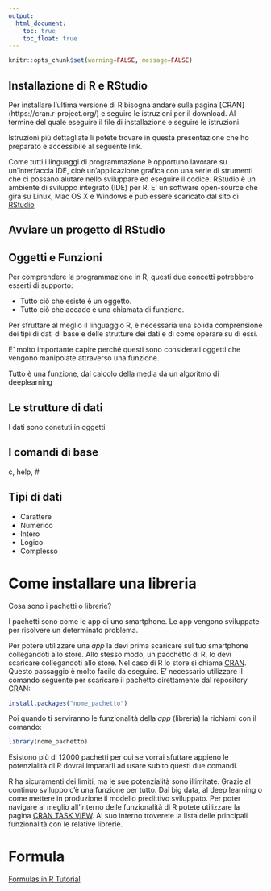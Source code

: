 ```yaml
---
output:
  html_document: 
    toc: true
    toc_float: true
---
```


```r
knitr::opts_chunk$set(warning=FALSE, message=FALSE)
```

<link rel="stylesheet" href="styles.css" type="text/css">

## Installazione di R e RStudio

Per installare l’ultima versione di R bisogna andare sulla pagina [CRAN] (https://cran.r-project.org/) e seguire le istruzioni per il download.
Al termine del quale eseguire il file di installazione e seguire le istruzioni.

Istruzioni più dettagliate li potete trovare in questa presentazione che ho preparato e accessibile al seguente link.

Come tutti i linguaggi di programmazione è opportuno lavorare su un’interfaccia IDE, cioè un’applicazione grafica con una serie di strumenti che ci possano aiutare nello sviluppare ed eseguire il codice. RStudio è un ambiente di sviluppo integrato (IDE) per R. E’ un software open-source che gira su Linux, Mac OS X e Windows e può essere scaricato dal sito di [RStudio](http://www.rstudio.com)

## Avviare un progetto di RStudio




## Oggetti e Funzioni

Per comprendere la programmazione in R, questi due concetti potrebbero esserti di supporto:

* Tutto ciò che esiste è un oggetto.
* Tutto ciò che accade è una chiamata di funzione.

Per sfruttare al meglio il linguaggio R, è necessaria una solida comprensione dei tipi di dati di base e delle strutture dei dati e di come operare su di essi.

E' molto importante capire perché questi sono considerati oggetti che vengono manipolate attraverso una funzione.

Tutto è una funzione, dal calcolo della media da un algoritmo di deeplearning




## Le strutture di dati

I dati sono conetuti in oggetti

## I comandi di base

c, help, #

## Tipi di dati

* Carattere
* Numerico
* Intero
* Logico
* Complesso


# Come installare una libreria

<link rel="stylesheet" href="styles.css" type="text/css">

Cosa sono i pachetti o librerie? 

I pachetti sono come le app di uno smartphone. Le app vengono sviluppate per risolvere un determinato problema.

Per potere utilizzare una *app* la devi prima scaricare sul tuo smartphone collegandoti allo store. Allo stesso modo,  un pacchetto di R, lo devi scaricare collegandoti allo store. Nel caso di R lo store si chiama [CRAN](https://cran.r-project.org/). Questo passaggio è molto facile da eseguire. E' necessario utilizzare il comando seguente per scaricare il pachetto direttamente dal repository CRAN:

```r
install.packages("nome_pachetto")
```

Poi quando ti serviranno le funzionalità della *app* (libreria) la richiami con il comando:

```r
library(nome_pachetto)
```

Esistono più di 12000 pachetti per cui se vorrai sfuttare appieno le potenzialità di R dovrai impararli ad usare subito questi due comandi. 

R ha sicuramenti dei limiti, ma le sue potenzialità sono illimitate. Grazie al continuo sviluppo c'è una funzione per tutto. Dai big data, al deep learning o come mettere in produzione il modello predittivo sviluppato. 
Per poter navigare al meglio all'interno delle funzionalità di R potete utilizzare la pagina [CRAN TASK VIEW](https://cran.r-project.org/web/views/). Al suo interno troverete la lista delle principali funzionalità con le relative librerie.

# Formula

[Formulas in R Tutorial](https://www.datacamp.com/community/tutorials/r-formula-tutorial)




